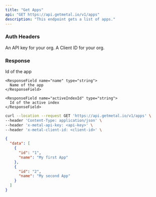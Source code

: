 ```yaml
---
title: "Get Apps"
api: "GET https://api.getmetal.io/v1/apps"
description: "This endpoint gets a list of apps."
---
```


### Auth Headers

<ParamField required header="x-metal-api-key" type="string">
  An API key for your org.
</ParamField>

<ParamField required header="x-metal-client-id" type="string">
  A Client ID for your org.
</ParamField>

### Response

<ResponseField name="data" type="App Array">
  <Expandable title="properties">
    <ResponseField name="id" type="string">
      Id of the app
    </ResponseField>

    <ResponseField name="name" type="string">
      Name of the app
    </ResponseField>

    <ResponseField name="activeIndexId" type="string">
      Id of the active index
    </ResponseField>

  </Expandable>
</ResponseField>

<RequestExample>

```bash Example Request
curl --location --request GET 'https://api.getmetal.io/v1/apps' \
--header 'Content-Type: application/json' \
--header 'x-metal-api-key: <api-key>' \
--header 'x-metal-client-id: <client-id>' \
```

</RequestExample>

<ResponseExample>

```json Response
{
  "data": [
    {
      "id": "1",
      "name": "My first App"
    },
    {
      "id": "2",
      "name": "My second App"
    }
  ]
}
```

</ResponseExample>
